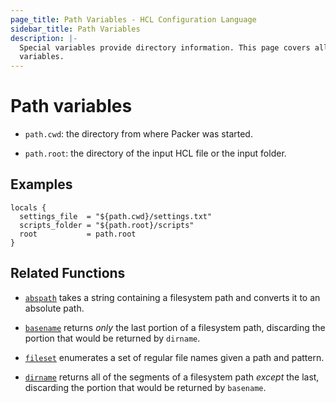 ```yaml
---
page_title: Path Variables - HCL Configuration Language
sidebar_title: Path Variables
description: |-
  Special variables provide directory information. This page covers all path
  variables.
---
```


# Path variables

- `path.cwd`: the directory from where Packer was started.

- `path.root`: the directory of the input HCL file or the input folder.

## Examples

```HCL
locals {
  settings_file  = "${path.cwd}/settings.txt"
  scripts_folder = "${path.root}/scripts"
  root           = path.root
}
```

## Related Functions

- [`abspath`](/docs/from-1.5/functions/file/abspath) takes a string containing
  a filesystem path and converts it to an absolute path.

- [`basename`](/docs/from-1.5/functions/file/basename) returns _only_ the last
  portion of a filesystem path, discarding the portion that would be returned
  by `dirname`.

- [`fileset`](/docs/from-1.5/functions/file/fileset) enumerates a set of
  regular file names given a path and pattern.

- [`dirname`](/docs/from-1.5/functions/file/dirname) returns all of the
  segments of a filesystem path _except_ the last, discarding the portion that
  would be returned by `basename`.
